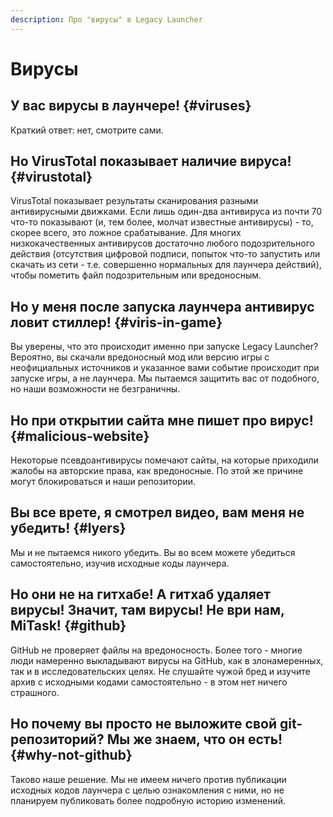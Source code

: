 ```yaml
---
description: Про "вирусы" в Legacy Launcher
---
```



# Вирусы
## У вас вирусы в лаунчере! {#viruses}
Краткий ответ: <RedirHost path="/source">нет, смотрите сами</RedirHost>.

## Но VirusTotal показывает наличие вируса! {#virustotal}
VirusTotal показывает результаты сканирования разными антивирусными движками. Если лишь один-два антивируса из почти 70 что-то показывают (и, тем более, молчат известные антивирусы) - то, скорее всего, это ложное срабатывание. Для многих низкокачественных антивирусов достаточно любого подозрительного действия (отсутствия цифровой подписи, попыток что-то запустить или скачать из сети - т.е. совершенно нормальных для лаунчера действий), чтобы пометить файл подозрительным или вредоносным.

## Но у меня после запуска лаунчера антивирус ловит стиллер! {#viris-in-game}
Вы уверены, что это происходит именно при запуске Legacy Launcher? Вероятно, вы скачали вредоносный мод или версию игры с неофициальных источников и указанное вами событие происходит при запуске игры, а не лаунчера. Мы пытаемся защитить вас от подобного, но наши возможности не безграничны.

## Но при открытии сайта мне пишет про вирус! {#malicious-website}
Некоторые псевдоантивирусы помечают сайты, на которые приходили жалобы на авторские права, как вредоносные.
По этой же причине могут блокироваться и наши репозитории.

## Вы все врете, я смотрел видео, вам меня не убедить! {#lyers}
Мы и не пытаемся никого убедить. Вы во всем можете убедиться самостоятельно, изучив <RedirHost path="/source">исходные коды лаунчера</RedirHost>.

## Но они не на гитхабе! А гитхаб удаляет вирусы! Значит, там вирусы! Не ври нам, MiTask! {#github}
GitHub не проверяет файлы на вредоносность. Более того - многие люди намеренно выкладывают вирусы на GitHub, как в злонамеренных, так и в исследовательских целях.
Не слушайте чужой бред и изучите архив с исходными кодами самостоятельно - в этом нет ничего страшного.

## Но почему вы просто не выложите свой git-репозиторий? Мы же знаем, что он есть! {#why-not-github}
Таково наше решение. Мы не имеем ничего против публикации исходных кодов лаунчера с целью ознакомления с ними, но не планируем публиковать более подробную историю изменений.

